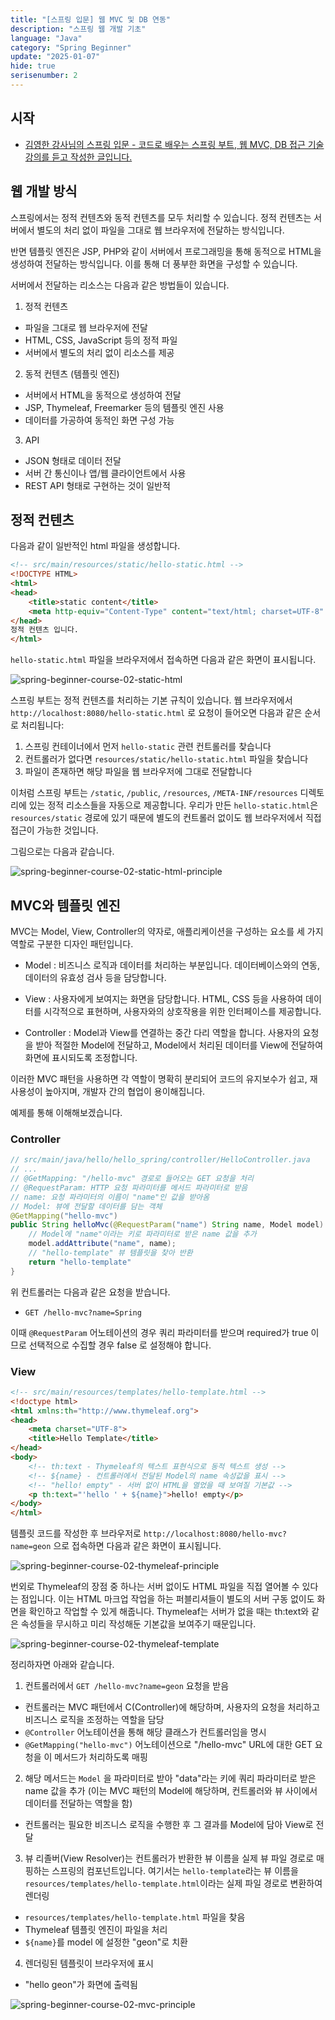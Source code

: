 ```yaml
---
title: "[스프링 입문] 웹 MVC 및 DB 연동"
description: "스프링 웹 개발 기초"
language: "Java"
category: "Spring Beginner"
update: "2025-01-07"
hide: true
serisenumber: 2
---
```


## 시작

- [김영한 강사님의 스프링 입문 - 코드로 배우는 스프링 부트, 웹 MVC, DB 접근 기술 강의를 듣고 작성한 글입니다.](https://www.inflearn.com/course/%EC%8A%A4%ED%94%84%EB%A7%81-%EC%9E%85%EB%AC%B8-%EC%8A%A4%ED%94%84%EB%A7%81%EB%B6%80%ED%8A%B8/dashboard)

## 웹 개발 방식

스프링에서는 정적 컨텐츠와 동적 컨텐츠를 모두 처리할 수 있습니다. 정적 컨텐츠는 서버에서 별도의 처리 없이 파일을 그대로 웹 브라우저에 전달하는 방식입니다.

반면 템플릿 엔진은 JSP, PHP와 같이 서버에서 프로그래밍을 통해 동적으로 HTML을 생성하여 전달하는 방식입니다. 이를 통해 더 풍부한 화면을 구성할 수 있습니다.

서버에서 전달하는 리소스는 다음과 같은 방법들이 있습니다.

1. 정적 컨텐츠
  - 파일을 그대로 웹 브라우저에 전달
  - HTML, CSS, JavaScript 등의 정적 파일
  - 서버에서 별도의 처리 없이 리소스를 제공

2. 동적 컨텐츠 (템플릿 엔진)
  - 서버에서 HTML을 동적으로 생성하여 전달
  - JSP, Thymeleaf, Freemarker 등의 템플릿 엔진 사용
  - 데이터를 가공하여 동적인 화면 구성 가능

3. API
  - JSON 형태로 데이터 전달
  - 서버 간 통신이나 앱/웹 클라이언트에서 사용
  - REST API 형태로 구현하는 것이 일반적

## 정적 컨텐츠

다음과 같이 일반적인 html 파일을 생성합니다.

```html
<!-- src/main/resources/static/hello-static.html -->
<!DOCTYPE HTML>
<html>
<head>
    <title>static content</title>
    <meta http-equiv="Content-Type" content="text/html; charset=UTF-8" />
</head>
정적 컨텐츠 입니다.
</html>
```

`hello-static.html` 파일을 브라우저에서 접속하면 다음과 같은 화면이 표시됩니다.

![spring-beginner-course-02-static-html](/snippets/spring-beginner/section2/capture01.png)

스프링 부트는 정적 컨텐츠를 처리하는 기본 규칙이 있습니다. 웹 브라우저에서 `http://localhost:8080/hello-static.html` 로 요청이 들어오면 다음과 같은 순서로 처리됩니다:

1. 스프링 컨테이너에서 먼저 `hello-static` 관련 컨트롤러를 찾습니다
2. 컨트롤러가 없다면 `resources/static/hello-static.html` 파일을 찾습니다
3. 파일이 존재하면 해당 파일을 웹 브라우저에 그대로 전달합니다

이처럼 스프링 부트는 `/static`, `/public`, `/resources`, `/META-INF/resources` 디렉토리에 있는 정적 리소스들을 자동으로 제공합니다. 우리가 만든 `hello-static.html`은 `resources/static` 경로에 있기 때문에 별도의 컨트롤러 없이도 웹 브라우저에서 직접 접근이 가능한 것입니다.

그림으로는 다음과 같습니다.

![spring-beginner-course-02-static-html-principle](/snippets/spring-beginner/section2/capture02.png)

## MVC와 템플릿 엔진

MVC는 Model, View, Controller의 약자로, 애플리케이션을 구성하는 요소를 세 가지 역할로 구분한 디자인 패턴입니다.

- Model : 비즈니스 로직과 데이터를 처리하는 부분입니다. 데이터베이스와의 연동, 데이터의 유효성 검사 등을 담당합니다.

- View : 사용자에게 보여지는 화면을 담당합니다. HTML, CSS 등을 사용하여 데이터를 시각적으로 표현하며, 사용자와의 상호작용을 위한 인터페이스를 제공합니다.

- Controller : Model과 View를 연결하는 중간 다리 역할을 합니다. 사용자의 요청을 받아 적절한 Model에 전달하고, Model에서 처리된 데이터를 View에 전달하여 화면에 표시되도록 조정합니다.

이러한 MVC 패턴을 사용하면 각 역할이 명확히 분리되어 코드의 유지보수가 쉽고, 재사용성이 높아지며, 개발자 간의 협업이 용이해집니다.

예제를 통해 이해해보겠습니다.

### Controller

```java
// src/main/java/hello/hello_spring/controller/HelloController.java
// ...
// @GetMapping: "/hello-mvc" 경로로 들어오는 GET 요청을 처리
// @RequestParam: HTTP 요청 파라미터를 메서드 파라미터로 받음
// name: 요청 파라미터의 이름이 "name"인 값을 받아옴
// Model: 뷰에 전달할 데이터를 담는 객체
@GetMapping("hello-mvc")
public String helloMvc(@RequestParam("name") String name, Model model) {
    // Model에 "name"이라는 키로 파라미터로 받은 name 값을 추가
    model.addAttribute("name", name);
    // "hello-template" 뷰 템플릿을 찾아 반환
    return "hello-template"
}
```

위 컨트롤러는 다음과 같은 요청을 받습니다.

- `GET /hello-mvc?name=Spring`

이때 `@RequestParam` 어노테이션의 경우 쿼리 파라미터를 받으며 required가 true 이므로 선택적으로 수집할 경우 false 로 설정해야 합니다.

### View

```html
<!-- src/main/resources/templates/hello-template.html -->
<!doctype html>
<html xmlns:th="http://www.thymeleaf.org">
<head>
    <meta charset="UTF-8">
    <title>Hello Template</title>
</head>
<body>
    <!-- th:text - Thymeleaf의 텍스트 표현식으로 동적 텍스트 생성 -->
    <!-- ${name} - 컨트롤러에서 전달된 Model의 name 속성값을 표시 -->
    <!-- "hello! empty" - 서버 없이 HTML을 열었을 때 보여질 기본값 -->
    <p th:text="'hello ' + ${name}">hello! empty</p>
</body>
</html>
```

템플릿 코드를 작성한 후 브라우저로 `http://localhost:8080/hello-mvc?name=geon` 으로 접속하면 다음과 같은 화면이 표시됩니다.

![spring-beginner-course-02-thymeleaf-principle](/snippets/spring-beginner/section2/capture03.png)

번외로 Thymeleaf의 장점 중 하나는 서버 없이도 HTML 파일을 직접 열어볼 수 있다는 점입니다. 이는 HTML 마크업 작업을 하는 퍼블리셔들이 별도의 서버 구동 없이도 화면을 확인하고 작업할 수 있게 해줍니다. Thymeleaf는 서버가 없을 때는 th:text와 같은 속성들을 무시하고 미리 작성해둔 기본값을 보여주기 때문입니다.

![spring-beginner-course-02-thymeleaf-template](/snippets/spring-beginner/section2/capture04.png)

정리하자면 아래와 같습니다.

1. 컨트롤러에서 `GET /hello-mvc?name=geon` 요청을 받음
  - 컨트롤러는 MVC 패턴에서 C(Controller)에 해당하며, 사용자의 요청을 처리하고 비즈니스 로직을 조정하는 역할을 담당
  - `@Controller` 어노테이션을 통해 해당 클래스가 컨트롤러임을 명시
  - `@GetMapping("hello-mvc")` 어노테이션으로 "/hello-mvc" URL에 대한 GET 요청을 이 메서드가 처리하도록 매핑
2. 해당 메서드는 `Model` 을 파라미터로 받아 "data"라는 키에 쿼리 파라미터로 받은 name 값을 추가 (이는 MVC 패턴의 Model에 해당하며, 컨트롤러와 뷰 사이에서 데이터를 전달하는 역할을 함)
  - 컨트롤러는 필요한 비즈니스 로직을 수행한 후 그 결과를 Model에 담아 View로 전달
3. 뷰 리졸버(View Resolver)는 컨트롤러가 반환한 뷰 이름을 실제 뷰 파일 경로로 매핑하는 스프링의 컴포넌트입니다. 여기서는 `hello-template`라는 뷰 이름을 `resources/templates/hello-template.html`이라는 실제 파일 경로로 변환하여 렌더링
  - `resources/templates/hello-template.html` 파일을 찾음
  - Thymeleaf 템플릿 엔진이 파일을 처리
  - `${name}`를 model 에 설정한 "geon"로 치환
4. 렌더링된 템플릿이 브라우저에 표시
  - "hello geon"가 화면에 출력됨

![spring-beginner-course-02-mvc-principle](/snippets/spring-beginner/section2/capture05.png)